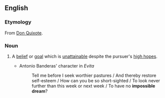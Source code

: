 ==English==

===Etymology===
From [[s:Don Quixote|Don Quixote]].

===Noun===
{{en-noun}}

# {{lb|en|figuratively}} A [[belief]] or [[goal]] which is [[unattainable]] despite the pursuer's [[high hopes]].
#* Antonio Banderas' character in ''Evita''
#*: Tell me before I seek worthier pastures / And thereby restore self-esteem / How can you be so short-sighted / To look never further than this week or next week / To have no '''impossible dream'''?